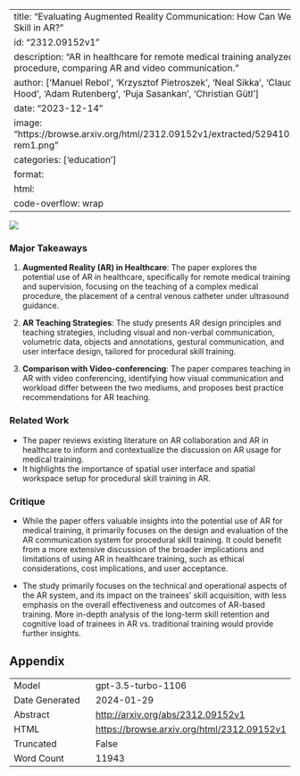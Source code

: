 
---
title: "Evaluating Augmented Reality Communication: How Can We Teach Procedural Skill in AR?"
id: "2312.09152v1"
description: "AR in healthcare for remote medical training analyzed for teaching a CVC procedure, comparing AR and video communication."
author: ['Manuel Rebol', 'Krzysztof Pietroszek', 'Neal Sikka', 'Claudia Ranniger', 'Colton Hood', 'Adam Rutenberg', 'Puja Sasankan', 'Christian Gütl']
date: "2023-12-14"
image: "https://browse.arxiv.org/html/2312.09152v1/extracted/5294101/fig/workspace/col-rem1.png"
categories: ['education']
format:
  html:
    code-overflow: wrap
---

![](https://browse.arxiv.org/html/2312.09152v1/extracted/5294101/fig/workspace/col-rem1.png)

### Major Takeaways

1. **Augmented Reality (AR) in Healthcare**: The paper explores the potential use of AR in healthcare, specifically for remote medical training and supervision, focusing on the teaching of a complex medical procedure, the placement of a central venous catheter under ultrasound guidance.

2. **AR Teaching Strategies**: The study presents AR design principles and teaching strategies, including visual and non-verbal communication, volumetric data, objects and annotations, gestural communication, and user interface design, tailored for procedural skill training.

3. **Comparison with Video-conferencing**: The paper compares teaching in AR with video conferencing, identifying how visual communication and workload differ between the two mediums, and proposes best practice recommendations for AR teaching.

### Related Work

- The paper reviews existing literature on AR collaboration and AR in healthcare to inform and contextualize the discussion on AR usage for medical training.
- It highlights the importance of spatial user interface and spatial workspace setup for procedural skill training in AR.

### Critique

- While the paper offers valuable insights into the potential use of AR for medical training, it primarily focuses on the design and evaluation of the AR communication system for procedural skill training. It could benefit from a more extensive discussion of the broader implications and limitations of using AR in healthcare training, such as ethical considerations, cost implications, and user acceptance.

- The study primarily focuses on the technical and operational aspects of the AR system, and its impact on the trainees' skill acquisition, with less emphasis on the overall effectiveness and outcomes of AR-based training. More in-depth analysis of the long-term skill retention and cognitive load of trainees in AR vs. traditional training would provide further insights.

## Appendix

|          |          |
|----------|----------|
| Model     | gpt-3.5-turbo-1106       |
| Date Generated     | 2024-01-29       |
| Abstract | [http://arxiv.org/abs/2312.09152v1](http://arxiv.org/abs/2312.09152v1)        |
| HTML     | [https://browse.arxiv.org/html/2312.09152v1](https://browse.arxiv.org/html/2312.09152v1)       |
| Truncated       | False       |
| Word Count       | 11943       |